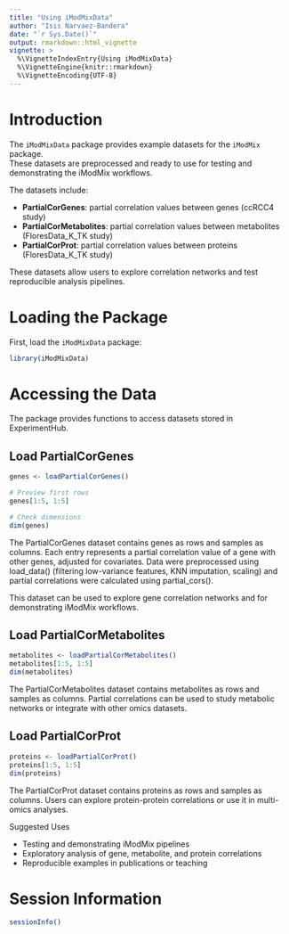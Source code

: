 ```yaml
---
title: "Using iModMixData"
author: "Isis Narvaez-Bandera"
date: "`r Sys.Date()`"
output: rmarkdown::html_vignette
vignette: >
  %\VignetteIndexEntry{Using iModMixData}
  %\VignetteEngine{knitr::rmarkdown}
  %\VignetteEncoding{UTF-8}
---
```


# Introduction


The `iModMixData` package provides example datasets for the `iModMix` package.  
These datasets are preprocessed and ready to use for testing and demonstrating the iModMix workflows.  

The datasets include:

- **PartialCorGenes**: partial correlation values between genes (ccRCC4 study)  
- **PartialCorMetabolites**: partial correlation values between metabolites (FloresData_K_TK study)  
- **PartialCorProt**: partial correlation values between proteins (FloresData_K_TK study)  

These datasets allow users to explore correlation networks and test reproducible analysis pipelines.


# Loading the Package

First, load the `iModMixData` package:

```r
library(iModMixData)
```

# Accessing the Data
The package provides functions to access datasets stored in ExperimentHub.

## Load PartialCorGenes
```r
genes <- loadPartialCorGenes()

# Preview first rows
genes[1:5, 1:5]

# Check dimensions
dim(genes)
```
The PartialCorGenes dataset contains genes as rows and samples as columns.
Each entry represents a partial correlation value of a gene with other genes, adjusted for covariates.
Data were preprocessed using load_data() (filtering low-variance features, KNN imputation, scaling) and partial correlations were calculated using partial_cors().

This dataset can be used to explore gene correlation networks and for demonstrating iModMix workflows.

## Load PartialCorMetabolites

```r
metabolites <- loadPartialCorMetabolites()
metabolites[1:5, 1:5]
dim(metabolites)
```
The PartialCorMetabolites dataset contains metabolites as rows and samples as columns.
Partial correlations can be used to study metabolic networks or integrate with other omics datasets.

## Load PartialCorProt

```r
proteins <- loadPartialCorProt()
proteins[1:5, 1:5]
dim(proteins)
```
The PartialCorProt dataset contains proteins as rows and samples as columns.
Users can explore protein-protein correlations or use it in multi-omics analyses.

Suggested Uses

- Testing and demonstrating iModMix pipelines
- Exploratory analysis of gene, metabolite, and protein correlations
- Reproducible examples in publications or teaching

# Session Information

```r
sessionInfo()
```

